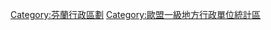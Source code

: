 {{commonscat|Sub-regions of Finland}}
{{Cat main|芬蘭次區}}

[[Category:芬蘭行政區劃|Category:芬蘭行政區劃]]
[[Category:歐盟一級地方行政單位統計區|Category:歐盟一級地方行政單位統計區]]